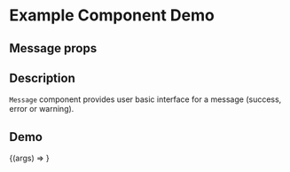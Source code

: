 
<Meta title="Example/Message" component={Message} />

# Example Component Demo

## Message props
<Props of={Message} />

## Description

`Message` component provides user basic interface for a message (success, error or warning).

## Demo

<Canvas>
  <Story name="Example Message">
    {(args) => <Message {...args} />}
  </Story>
</Canvas>